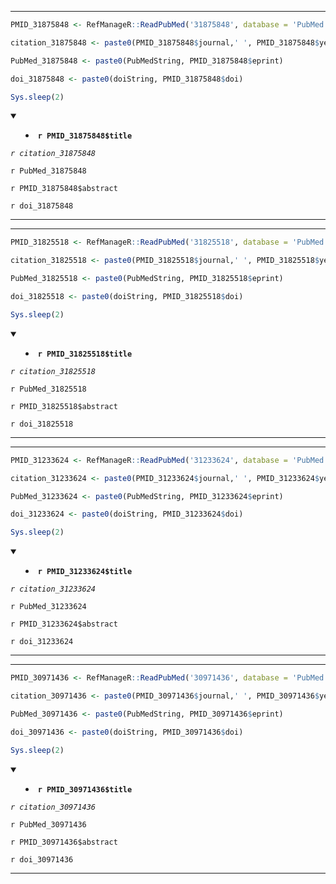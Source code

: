

---

```r

PMID_31875848 <- RefManageR::ReadPubMed('31875848', database = 'PubMed')

citation_31875848 <- paste0(PMID_31875848$journal,' ', PMID_31875848$year, ' ', PMID_31875848$month,';', PMID_31875848$volume,'(', PMID_31875848$number,'):', PMID_31875848$pages)

PubMed_31875848 <- paste0(PubMedString, PMID_31875848$eprint)

doi_31875848 <- paste0(doiString, PMID_31875848$doi)

Sys.sleep(2)

```

<details open> <summary>
- **`r PMID_31875848$title`**
</summary> 

*`r citation_31875848`*

`r PubMed_31875848`

`r PMID_31875848$abstract`

`r doi_31875848`

</details>

---




---

```r

PMID_31825518 <- RefManageR::ReadPubMed('31825518', database = 'PubMed')

citation_31825518 <- paste0(PMID_31825518$journal,' ', PMID_31825518$year, ' ', PMID_31825518$month,';', PMID_31825518$volume,'(', PMID_31825518$number,'):', PMID_31825518$pages)

PubMed_31825518 <- paste0(PubMedString, PMID_31825518$eprint)

doi_31825518 <- paste0(doiString, PMID_31825518$doi)

Sys.sleep(2)

```

<details open> <summary>
- **`r PMID_31825518$title`**
</summary> 

*`r citation_31825518`*

`r PubMed_31825518`

`r PMID_31825518$abstract`

`r doi_31825518`

</details>

---




---

```r

PMID_31233624 <- RefManageR::ReadPubMed('31233624', database = 'PubMed')

citation_31233624 <- paste0(PMID_31233624$journal,' ', PMID_31233624$year, ' ', PMID_31233624$month,';', PMID_31233624$volume,'(', PMID_31233624$number,'):', PMID_31233624$pages)

PubMed_31233624 <- paste0(PubMedString, PMID_31233624$eprint)

doi_31233624 <- paste0(doiString, PMID_31233624$doi)

Sys.sleep(2)

```

<details open> <summary>
- **`r PMID_31233624$title`**
</summary> 

*`r citation_31233624`*

`r PubMed_31233624`

`r PMID_31233624$abstract`

`r doi_31233624`

</details>

---




---

```r

PMID_30971436 <- RefManageR::ReadPubMed('30971436', database = 'PubMed')

citation_30971436 <- paste0(PMID_30971436$journal,' ', PMID_30971436$year, ' ', PMID_30971436$month,';', PMID_30971436$volume,'(', PMID_30971436$number,'):', PMID_30971436$pages)

PubMed_30971436 <- paste0(PubMedString, PMID_30971436$eprint)

doi_30971436 <- paste0(doiString, PMID_30971436$doi)

Sys.sleep(2)

```

<details open> <summary>
- **`r PMID_30971436$title`**
</summary> 

*`r citation_30971436`*

`r PubMed_30971436`

`r PMID_30971436$abstract`

`r doi_30971436`

</details>

---



